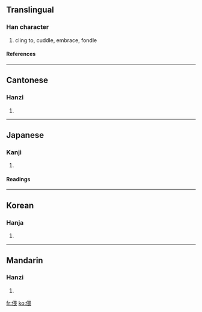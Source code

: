 ==Translingual==
===Han character===
{{Han char|rad=人|as=09|sn=11|four=2623<sub>2</sub>|canj=人田一女 (OWMV)}}
# cling to, cuddle, embrace, fondle
====References====
{{Han ref|kx=0110.110|dkj=00843|dj=0235.050|hdz=10191.020|uh=504E|ud=20558|bh=B0B9|bd=45241}}
----
==Cantonese==
===Hanzi===
{{yue-hanzi|jyut=|y=wui1}}
# {{defn|Cantonese}}
----
==Japanese==
===Kanji===
{{ja-kanji|grade=|rs=人09}}
# {{defn|Japanese}}
====Readings====
{{ja-readings|on=[[わい]] (wai), [[え]] (e)|kun=[[ほのか]] (honoka), [[なじむ]] (najimu), [[したしむ]] (shitashimu), [[ちかよる]] (chikayoru)}}
----
==Korean==
===Hanja===
{{ko-hanja|hangeul=아|rv=|mr=}}
# {{defn|Korean}}
----
==Mandarin==
===Hanzi===
{{cmn-hanzi|pin=[[wēi]] (wei1)|wg=wei<sup>1</sup>}}
# {{defn|Mandarin}}

[[fr:偎]]
[[ko:偎]]